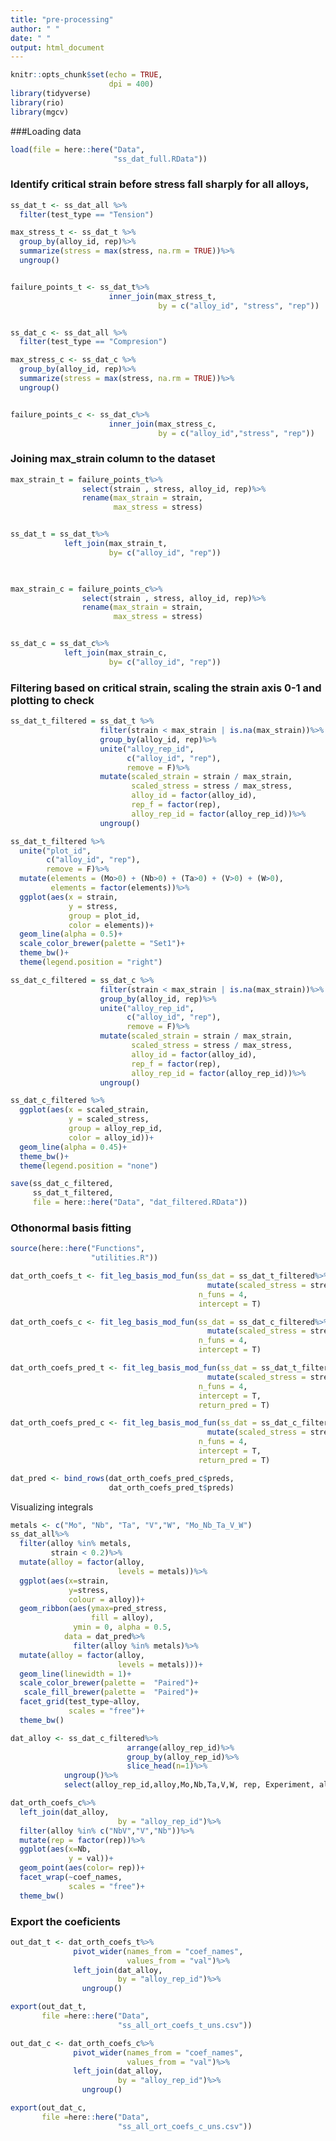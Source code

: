 ---
title: "pre-processing"
author: " "
date: " "
output: html_document
---

```{r setup, include=FALSE}
knitr::opts_chunk$set(echo = TRUE,
                      dpi = 400)
library(tidyverse)
library(rio)
library(mgcv)
```




###Loading data
```{r}
load(file = here::here("Data",
                       "ss_dat_full.RData"))
```





### Identify critical strain before stress fall sharply for all alloys,




```{r}
ss_dat_t <- ss_dat_all %>%
  filter(test_type == "Tension")

max_stress_t <- ss_dat_t %>%
  group_by(alloy_id, rep)%>% 
  summarize(stress = max(stress, na.rm = TRUE))%>%
  ungroup()


failure_points_t <- ss_dat_t%>%
                      inner_join(max_stress_t, 
                                 by = c("alloy_id", "stress", "rep"))


ss_dat_c <- ss_dat_all %>%
  filter(test_type == "Compresion")

max_stress_c <- ss_dat_c %>%
  group_by(alloy_id, rep)%>% 
  summarize(stress = max(stress, na.rm = TRUE))%>%
  ungroup()


failure_points_c <- ss_dat_c%>%
                      inner_join(max_stress_c, 
                                 by = c("alloy_id","stress", "rep"))
```





### Joining max_strain column to the dataset

```{r}

max_strain_t = failure_points_t%>%
                select(strain , stress, alloy_id, rep)%>%
                rename(max_strain = strain,
                       max_stress = stress)


ss_dat_t = ss_dat_t%>%
            left_join(max_strain_t, 
                      by= c("alloy_id", "rep"))
                         


max_strain_c = failure_points_c%>%
                select(strain , stress, alloy_id, rep)%>%
                rename(max_strain = strain,
                       max_stress = stress)


ss_dat_c = ss_dat_c%>%
            left_join(max_strain_c, 
                      by= c("alloy_id", "rep"))

```




### Filtering based on critical strain, scaling the strain axis 0-1 and plotting to check

```{r}
ss_dat_t_filtered = ss_dat_t %>%
                    filter(strain < max_strain | is.na(max_strain))%>%
                    group_by(alloy_id, rep)%>%
                    unite("alloy_rep_id", 
                          c("alloy_id", "rep"),
                          remove = F)%>%
                    mutate(scaled_strain = strain / max_strain,
                           scaled_stress = stress / max_stress,
                           alloy_id = factor(alloy_id),
                           rep_f = factor(rep),
                           alloy_rep_id = factor(alloy_rep_id))%>%
                    ungroup()

ss_dat_t_filtered %>%
  unite("plot_id", 
        c("alloy_id", "rep"),
        remove = F)%>%
  mutate(elements = (Mo>0) + (Nb>0) + (Ta>0) + (V>0) + (W>0),
         elements = factor(elements))%>%
  ggplot(aes(x = strain,
             y = stress,
             group = plot_id,
             color = elements))+
  geom_line(alpha = 0.5)+
  scale_color_brewer(palette = "Set1")+
  theme_bw()+
  theme(legend.position = "right")

```



```{r}

ss_dat_c_filtered = ss_dat_c %>%
                    filter(strain < max_strain | is.na(max_strain))%>%
                    group_by(alloy_id, rep)%>%
                    unite("alloy_rep_id", 
                          c("alloy_id", "rep"),
                          remove = F)%>%
                    mutate(scaled_strain = strain / max_strain,
                           scaled_stress = stress / max_stress,
                           alloy_id = factor(alloy_id),
                           rep_f = factor(rep),
                           alloy_rep_id = factor(alloy_rep_id))%>%
                    ungroup()

ss_dat_c_filtered %>%
  ggplot(aes(x = scaled_strain,
             y = scaled_stress,
             group = alloy_rep_id,
             color = alloy_id))+
  geom_line(alpha = 0.45)+
  theme_bw()+
  theme(legend.position = "none")
```

```{r}
save(ss_dat_c_filtered,
     ss_dat_t_filtered,
     file = here::here("Data", "dat_filtered.RData"))
```



### Othonormal basis fitting

```{r}
source(here::here("Functions",
                  "utilities.R"))
```


```{r}
dat_orth_coefs_t <- fit_leg_basis_mod_fun(ss_dat = ss_dat_t_filtered%>%
                                            mutate(scaled_stress = stress),
                                          n_funs = 4,
                                          intercept = T)

dat_orth_coefs_c <- fit_leg_basis_mod_fun(ss_dat = ss_dat_c_filtered%>%
                                            mutate(scaled_stress = stress),
                                          n_funs = 4,
                                          intercept = T)
```


```{r}
dat_orth_coefs_pred_t <- fit_leg_basis_mod_fun(ss_dat = ss_dat_t_filtered%>%
                                            mutate(scaled_stress = stress),
                                          n_funs = 4,
                                          intercept = T,
                                          return_pred = T)

dat_orth_coefs_pred_c <- fit_leg_basis_mod_fun(ss_dat = ss_dat_c_filtered%>%
                                            mutate(scaled_stress = stress),
                                          n_funs = 4,
                                          intercept = T,
                                          return_pred = T)
```

```{r}
dat_pred <- bind_rows(dat_orth_coefs_pred_c$preds,
                      dat_orth_coefs_pred_t$preds)
```

Visualizing integrals 

```{r fig.height=4, fig.width=9}
metals <- c("Mo", "Nb", "Ta", "V","W", "Mo_Nb_Ta_V_W")
ss_dat_all%>%
  filter(alloy %in% metals,
         strain < 0.2)%>%
  mutate(alloy = factor(alloy,
                        levels = metals))%>%
  ggplot(aes(x=strain,
             y=stress,
             colour = alloy))+
  geom_ribbon(aes(ymax=pred_stress,
                  fill = alloy),
              ymin = 0, alpha = 0.5,
            data = dat_pred%>%
              filter(alloy %in% metals)%>%
  mutate(alloy = factor(alloy,
                        levels = metals)))+
  geom_line(linewidth = 1)+
  scale_color_brewer(palette =  "Paired")+
   scale_fill_brewer(palette =  "Paired")+
  facet_grid(test_type~alloy,
             scales = "free")+
  theme_bw()
```

```{r}
dat_alloy <- ss_dat_c_filtered%>%
                          arrange(alloy_rep_id)%>%
                          group_by(alloy_rep_id)%>%
                          slice_head(n=1)%>%
            ungroup()%>%
            select(alloy_rep_id,alloy,Mo,Nb,Ta,V,W, rep, Experiment, alloy_cnt)
```



```{r}
dat_orth_coefs_c%>%
  left_join(dat_alloy,
                        by = "alloy_rep_id")%>%
  filter(alloy %in% c("NbV","V","Nb"))%>%
  mutate(rep = factor(rep))%>%
  ggplot(aes(x=Nb,
             y = val))+
  geom_point(aes(color= rep))+
  facet_wrap(~coef_names,
             scales = "free")+
  theme_bw()
```

### Export the coeficients

```{r}
out_dat_t <- dat_orth_coefs_t%>%
              pivot_wider(names_from = "coef_names",
                          values_from = "val")%>%
              left_join(dat_alloy,
                        by = "alloy_rep_id")%>%
                ungroup()

export(out_dat_t,
       file =here::here("Data",
                        "ss_all_ort_coefs_t_uns.csv"))

out_dat_c <- dat_orth_coefs_c%>%
              pivot_wider(names_from = "coef_names",
                          values_from = "val")%>%
              left_join(dat_alloy,
                        by = "alloy_rep_id")%>%
                ungroup()

export(out_dat_c,
       file =here::here("Data",
                        "ss_all_ort_coefs_c_uns.csv"))
```

